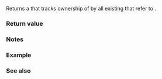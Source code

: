 {{cpp/memory/enable_shared_from_this/title|weak_from_this}}
{{cpp/memory/enable_shared_from_this/navbar}}
{{dcl begin}}
{{dcl|num=1|since=c++17|
std::weak_ptr&lt;T&gt; weak_from_this() noexcept;
}}
{{dcl|num=2|since=c++17|
std::weak_ptr&lt;T const&gt; weak_from_this() const noexcept;
}}
{{dcl end}}

Returns a {{c/core|std::weak_ptr&lt;T&gt;}} that tracks ownership of {{c|*this}} by all existing {{lc|std::shared_ptr}} that refer to {{c|*this}}.

===Return value===
{{box|{{rlpsi|/#weak_this}}}}

===Notes===
{{feature test macro|__cpp_lib_enable_shared_from_this|std=C++17|value=201603L|{{tt|std::enable_shared_from_this::weak_from_this}}}}

===Example===
{{example}}

===See also===
{{dsc begin}}
{{dsc inc | cpp/memory/dsc shared_ptr}}
{{dsc end}}

{{langlinks|de|es|fr|it|ja|pt|ru|zh}}